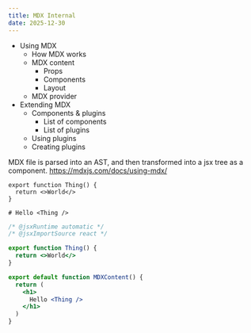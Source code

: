 ```yaml
---
title: MDX Internal
date: 2025-12-30
---
```


- Using MDX
  - How MDX works
  - MDX content
    - Props
    - Components
    - Layout
  - MDX provider
- Extending MDX
  - Components & plugins
    - List of components
    - List of plugins
  - Using plugins
  - Creating plugins

MDX file is parsed into an AST, and then transformed into a jsx tree as a component.
https://mdxjs.com/docs/using-mdx/

```mdx
export function Thing() {
  return <>World</>
}

# Hello <Thing />
```

```jsx
/* @jsxRuntime automatic */
/* @jsxImportSource react */

export function Thing() {
  return <>World</>
}

export default function MDXContent() {
  return (
    <h1>
      Hello <Thing />
    </h1>
  )
}
```
